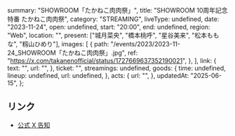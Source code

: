   summary: "SHOWROOM「たかねこ肉肉祭」",
  title: "SHOWROOM 10周年記念特番 たかねこ肉肉祭",
  category: "STREAMING",
  liveType: undefined,
  date: "2023-11-24",
  open: undefined,
  start: "20:00",
  end: undefined,
  region: "Web",
  location: "",
  present: ["城月菜央", "橋本桃呼", "星谷美来", "松本ももな", "籾山ひめり"],
  images: [
    {
      path: "/events/2023/2023-11-24_SHOWROOM「たかねこ肉肉祭」.jpg",
      ref: "https://x.com/takanenofficial/status/1727669637352190021",
    },
  ],
  link: {
    text: "",
    url: "",
  },
  ticket: "",
  streamings: undefined,
  goods: {
    time: undefined,
    lineup: undefined,
    url: undefined,
  },
  acts: {
    url: "",
  },
  updatedAt: "2025-06-15",
};

## リンク

- [公式 X 告知](https://x.com/takanenofficial/status/1727669637352190021)
